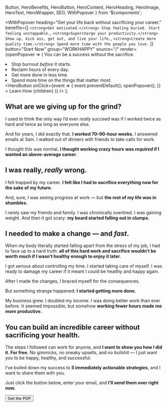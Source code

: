   Button,
  HeroBenefits,
  HeroButton,
  HeroContent,
  HeroHeading,
  HeroImage,
  HeroText,
  HeroWrapper,
  SEO,
  WithPopover
} from '$components';

  <WithPopover
    heading="Get your life back without sacrificing your career."
    benefits={[
      `<strong>Get motivated.</strong> Stop feeling buried. Start feeling unstoppable.`,
      `<strong>Supercharge your productivity.</strong> Show up, kick ass, get out, and live your life.`,
      `<strong>Create more quality time.</strong> Spend more time with the people you love.`
    ]}
    button="Start Now"
    group="WORKHAPPY"
    source="/"
    render={openPopover => (
      <HeroWrapper>
        <SEO />
        <HeroImage />
        <HeroText>
          <HeroHeading>You can be a success without the sacrifice.</HeroHeading>
          <HeroBenefits>
            <li>
              Stop burnout <em>before</em> it starts.
            </li>
            <li>Reclaim hours of every day.</li>
            <li>Get more done in less time.</li>
            <li>Spend more time on the things that matter most.</li>
          </HeroBenefits>
          <HeroButton
            onClick={event => {
              event.preventDefault();
              openPopover();
            }}
          >
            Learn How
          </HeroButton>
        </HeroText>
        <HeroContent id="home-content">
          {children}
        </HeroContent>
      </HeroWrapper>
    )}
  />
);

## What are we giving up for the grind?

I used to think the only way I’d ever _really_ succeed was if I worked twice as hard and twice as long as everyone else.

And for years, I did exactly that. **I worked 70–90-hour weeks.** I answered emails at 3am. I walked out of dinners with friends to take calls for work.

I thought this was normal. **I thought working crazy hours was _required_ if I wanted an above-average career.**

## I was really, _really_ wrong.

I felt trapped by my career. **I felt like I had to sacrifice everything now for the sake of my future.**

And, sure, I was seeing progress at work — but **the rest of my life was in shambles.**

I rarely saw my friends and family. I was chronically overtired. I was gaining weight. And then it got scary: **my beard started falling out in clumps.**

## I needed to make a change — and _fast_.

When my body literally started falling apart from the stress of my job, I had to face up to a hard truth: **all of this hard work and sacrifice wouldn’t be worth much if I wasn’t healthy enough to enjoy it later.**

I got serious about controlling my time. I started taking care of myself. I was ready to damage my career if it meant I could be healthy and happy again.

After I made the changes, I braced myself for the consequences.

But something strange happened: **I started getting more done.**

My business grew. I doubled my income. I was doing better work than ever before. It seemed impossible, but somehow **working fewer hours made me _more_ productive.**

## You can build an incredible career without sacrificing your health.

The steps I followed can work for anyone, and **I want to show you how I did it. For free.** No gimmicks, no sneaky upsells, and no bullshit — I just want you to be happy, healthy, and successful.

I’ve boiled down my success to **5 immediately actionable strategies**, and I want to share them with you.

Just click the button below, enter your email, and **I’ll send them over right now.**

<Button href="/work-happier" className="js--open-popover">Get the PDF</Button>
